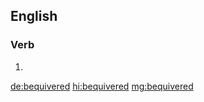 ==English==

===Verb===
{{head|en|verb form}}

# {{en-past of|bequiver}}

[[de:bequivered]]
[[hi:bequivered]]
[[mg:bequivered]]